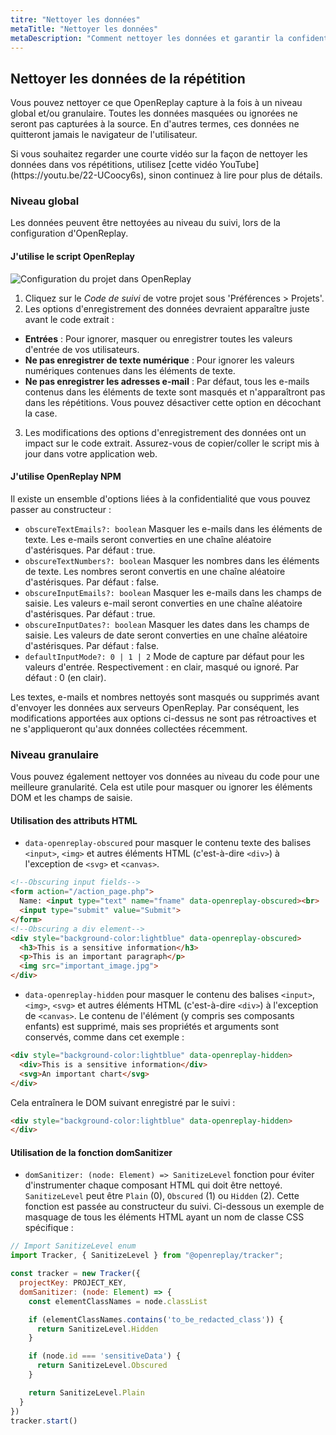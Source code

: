 ```yaml
---
titre: "Nettoyer les données"
metaTitle: "Nettoyer les données"
metaDescription: "Comment nettoyer les données et garantir la confidentialité de vos utilisateurs."
---
```


## Nettoyer les données de la répétition

Vous pouvez nettoyer ce que OpenReplay capture à la fois à un niveau global et/ou granulaire. Toutes les données masquées ou ignorées ne seront pas capturées à la source. En d'autres termes, ces données ne quitteront jamais le navigateur de l'utilisateur.

<Aside type="tip">
Si vous souhaitez regarder une courte vidéo sur la façon de nettoyer les données dans vos répétitions, utilisez [cette vidéo YouTube](https://youtu.be/22-UCoocy6s), sinon continuez à lire pour plus de détails.
</Aside>

### Niveau global

Les données peuvent être nettoyées au niveau du suivi, lors de la configuration d'OpenReplay.

#### J'utilise le script OpenReplay

![Configuration du projet dans OpenReplay](/static/gdpr-1.png#center)

1) Cliquez sur le *Code de suivi* de votre projet sous 'Préférences > Projets'.
2) Les options d'enregistrement des données devraient apparaître juste avant le code extrait :
- **Entrées** : Pour ignorer, masquer ou enregistrer toutes les valeurs d'entrée de vos utilisateurs.
- **Ne pas enregistrer de texte numérique** : Pour ignorer les valeurs numériques contenues dans les éléments de texte.
- **Ne pas enregistrer les adresses e-mail** : Par défaut, tous les e-mails contenus dans les éléments de texte sont masqués et n'apparaîtront pas dans les répétitions. Vous pouvez désactiver cette option en décochant la case.
3) Les modifications des options d'enregistrement des données ont un impact sur le code extrait. Assurez-vous de copier/coller le script mis à jour dans votre application web.

#### J'utilise OpenReplay NPM

Il existe un ensemble d'options liées à la confidentialité que vous pouvez passer au constructeur :
- `obscureTextEmails?: boolean` Masquer les e-mails dans les éléments de texte. Les e-mails seront converties en une chaîne aléatoire d'astérisques. Par défaut : true.
- `obscureTextNumbers?: boolean` Masquer les nombres dans les éléments de texte. Les nombres seront convertis en une chaîne aléatoire d'astérisques. Par défaut : false.
- `obscureInputEmails?: boolean` Masquer les e-mails dans les champs de saisie. Les valeurs e-mail seront converties en une chaîne aléatoire d'astérisques. Par défaut : true.
- `obscureInputDates?: boolean` Masquer les dates dans les champs de saisie. Les valeurs de date seront converties en une chaîne aléatoire d'astérisques. Par défaut : false.
- `defaultInputMode?: 0 | 1 | 2` Mode de capture par défaut pour les valeurs d'entrée. Respectivement : en clair, masqué ou ignoré. Par défaut : 0 (en clair).

Les textes, e-mails et nombres nettoyés sont masqués ou supprimés avant d'envoyer les données aux serveurs OpenReplay. Par conséquent, les modifications apportées aux options ci-dessus ne sont pas rétroactives et ne s'appliqueront qu'aux données collectées récemment.

### Niveau granulaire

Vous pouvez également nettoyer vos données au niveau du code pour une meilleure granularité. Cela est utile pour masquer ou ignorer les éléments DOM et les champs de saisie.

#### Utilisation des attributs HTML

- `data-openreplay-obscured` pour masquer le contenu texte des balises `<input>`, `<img>` et autres éléments HTML (c'est-à-dire `<div>`) à l'exception de `<svg>` et `<canvas>`.


```HTML
<!--Obscuring input fields-->
<form action="/action_page.php">
  Name: <input type="text" name="fname" data-openreplay-obscured><br>
  <input type="submit" value="Submit">
</form>
<!--Obscuring a div element-->
<div style="background-color:lightblue" data-openreplay-obscured>
  <h3>This is a sensitive information</h3>
  <p>This is an important paragraph</p>
  <img src="important_image.jpg">
</div>
```


- `data-openreplay-hidden` pour masquer le contenu des balises `<input>`, `<img>`, `<svg>` et autres éléments HTML (c'est-à-dire `<div>`) à l'exception de `<canvas>`. Le contenu de l'élément (y compris ses composants enfants) est supprimé, mais ses propriétés et arguments sont conservés, comme dans cet exemple :


```HTML
<div style="background-color:lightblue" data-openreplay-hidden>
  <div>This is a sensitive information</div>
  <svg>An important chart</svg>
</div>
```


Cela entraînera le DOM suivant enregistré par le suivi :


```HTML
<div style="background-color:lightblue" data-openreplay-hidden>
</div>
```


#### Utilisation de la fonction domSanitizer

- `domSanitizer: (node: Element) => SanitizeLevel` fonction pour éviter d'instrumenter chaque composant HTML qui doit être nettoyé. `SanitizeLevel` peut être `Plain` (0), `Obscured` (1) ou `Hidden` (2). Cette fonction est passée au constructeur du suivi. Ci-dessous un exemple de masquage de tous les éléments HTML ayant un nom de classe CSS spécifique :


```js
// Import SanitizeLevel enum
import Tracker, { SanitizeLevel } from "@openreplay/tracker";

const tracker = new Tracker({
  projectKey: PROJECT_KEY,
  domSanitizer: (node: Element) => {
    const elementClassNames = node.classList

    if (elementClassNames.contains('to_be_redacted_class')) {
      return SanitizeLevel.Hidden
    }

    if (node.id === 'sensitiveData') {
      return SanitizeLevel.Obscured
    }

    return SanitizeLevel.Plain
  }
})
tracker.start()
```


